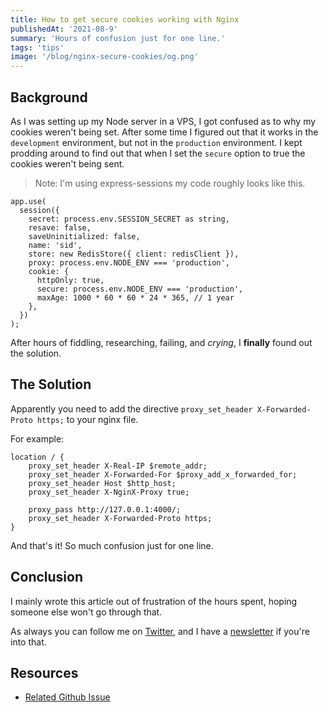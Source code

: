 ```yaml
---
title: How to get secure cookies working with Nginx
publishedAt: '2021-08-9'
summary: 'Hours of confusion just for one line.'
tags: 'tips'
image: '/blog/nginx-secure-cookies/og.png'
---
```


## Background

As I was setting up my Node server in a VPS, I got confused as to why my cookies weren't being set.
After some time I figured out that it works in the `development` environment, but not in the `production` environment.
I kept prodding around to find out that when I set the `secure` option to true the cookies weren't being sent.

> Note: I'm using express-sessions my code roughly looks like this.

```ts{10}
app.use(
  session({
    secret: process.env.SESSION_SECRET as string,
    resave: false,
    saveUninitialized: false,
    name: 'sid',
    store: new RedisStore({ client: redisClient }),
    proxy: process.env.NODE_ENV === 'production',
    cookie: {
      httpOnly: true,
      secure: process.env.NODE_ENV === 'production',
      maxAge: 1000 * 60 * 60 * 24 * 365, // 1 year
    },
  })
);
```

After hours of fiddling, researching, failing, and _crying_, I **finally** found out the solution.

## The Solution

Apparently you need to add the directive `proxy_set_header X-Forwarded-Proto https;` to your nginx file.

For example:

```nginx{8}
location / {
    proxy_set_header X-Real-IP $remote_addr;
    proxy_set_header X-Forwarded-For $proxy_add_x_forwarded_for;
    proxy_set_header Host $http_host;
    proxy_set_header X-NginX-Proxy true;

    proxy_pass http://127.0.0.1:4000/;
	proxy_set_header X-Forwarded-Proto https;
}
```

And that's it! So much confusion just for one line.

## Conclusion

I mainly wrote this article out of frustration of the hours spent, hoping someone else won't go through that.

As always you can follow me on [Twitter](https://twitter.com/PaoloTiu_), and I have a [newsletter](https://buttondown.email/paolotiu) if you're into that.

## Resources

- [Related Github Issue](https://github.com/expressjs/session/issues/281#issuecomment-191359194)
